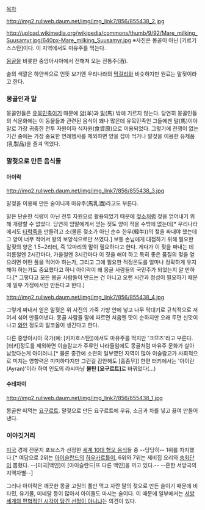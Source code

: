 [[목차]]

http://img2.ruliweb.daum.net/img/img_link7/856/855438_2.jpg

http://upload.wikimedia.org/wikipedia/commons/thumb/9/92/Mare_milking_Suusamyr.jpg/640px-Mare_milking_Suusamyr.jpg ※사진은 몽골이 아닌 [키르기스스탄]이다. 이 지역에서도 마유주를 먹는다.

[[몽골]]을 비롯한 중앙아시아에서 전해져 오는 전통주(酒).

술의 색깔은 하얀색으로 언뜻 보기엔 우리나라의 [[막걸리]]와 비슷하지만 원료는 말젖이라고 한다.

=== 몽골인과 말 ===
몽골인들은 [[유목민족]]이기 때문에 [[양]](羊)과 [[말]](馬) 밖에 기르지 않는다. 당연히 몽골인들의 식문화에는 이 동물들과 관련된 음식이 꽤나 많은데 유목민족인 그들에겐 말(馬)이야 말로 가장 귀중한 전투 자원이자 식자원(食資原)으로 이용되었다. 그렇기에 전쟁이 없는 기간 중에는 가장 중요한 연례행사를 제외하면 양을 잡아 먹거나 말젖을 이용한 유제품(乳製品)을 즐겨 먹었다.

=== 말젖으로 만든 음식들 ===
==== 아이락 ====
http://img2.ruliweb.daum.net/img/img_link7/856/855438_3.jpg

말젖을 이용해 만든 술이니까 마유주(馬乳酒)라고도 부른다.

말은 단순한 식량이 아닌 전투 자원으로 활용되었기 때문에 [[젖소]]처럼 젖을 얻어내기 위해 개량할 수 없었다. 당연히 암말에게서 얻는 젖도 양이 적을 수밖에 없는데[* 우리나라에서도 [[타락죽]]을 만들려고 소(물론 젖소가 아닌 순수 한우(韓牛))의 젖을 짜내야 했는데 그 양이 너무 적어서 왕의 보양식으로만 쓰였다.] 보통 손님에게 대접하기 위해 필요한 말젖의 양은 1.5~2리터, 즉 12마리의 말이 필요하다고 한다. 게다가 이 젖을 짜내는 데 여름철엔 2시간마다, 가을철엔 3시간마다 이 짓을 해야 하고 특히 좋은 품질의 젖을 얻으려면 어떤 풀을 먹어야 하는가, 그리고 그에 필요한 적정온도를 얼마나 정확하게 유지해야 하는가도 중요했다고 하니 아이락이 왜 몽골 사람들의 국민주가 되었는지 알 만하다.[* 그렇다고 모든 몽골 사람들이 만드는 건 아니고 오랜 시간과 정성이 필요하기 때문에 일부 가정에서만 만든다고 한다.]

http://img2.ruliweb.daum.net/img/img_link7/856/855438_4.jpg

그렇게 짜내서 얻은 말젖은 위 사진의 가죽 가방 안에 넣고 나무 막대기로 규칙적으로 저어서 섞어 만들어낸다. 몽골 사람들 말에 따르면 처음엔 맛이 순하지만 오래 두면 신맛이 나고 [[와인]] 정도의 알코올이 생긴다고 한다.

다른 중앙아시아 국가(예: [카자흐스탄])에서도 마유주를 먹지만 '크므즈'라고 부른다. [터키]정도를 제외하면 이슬람교가 주류인 나라들임에도 몽골처럼 마유주 문화가 살아남았다는게 아이러니.[* 물론 중간에 소련의 일부였던 지역이 많아 이슬람교가 사회적으로 미치는 영향력은 미미하다지만 그런걸 감안해도 [흠좀무]] 한편 터키에서는 '아이란(Ayran)'이라 하여 인도의 라씨마냥 '''물탄 [요구르트]'''로 바뀌었다(...)
==== 수테차이 ====
http://img2.ruliweb.daum.net/img/img_link7/856/855438_1.jpg

몽골판 떠먹는 [[요구르트]]. 말젖으로 만든 요구르트에 우유, 소금과 차를 넣고 끓여 만들어낸다.
=== 이야깃거리 ===
[[미국]] 경제 전문지 포브스가 선정한 [http://www.vop.co.kr/A00000458286.html 세계 10대 혐오 음식]들 중 --당당히-- 1위를 차지했다.[* 여담으로 2위는 [[아이슬란드]]의 [[하우카르틀]]이, 6위와 7위는 제비집 요리와 [[송화단]]이 뽑혔다. --[미국|백인]이 [아이슬란드|또 다른 백인]을 까고 있다.-- --흔한 서방국의 지역차별--]

그러나 아이락은 깨끗한 몽골 고원의 풀만 먹고 자란 말의 젖으로 만든 술이기 때문에 비타민, 유기물, 미네랄 등이 많아서 아이들도 마시는 술이다. 이 때문에 일부에서는 [http://www.healthmedi.net/news/articleView.html?idxno=26192 서방세계의 편협적인 시각이 담긴 선정이 아니냐]는 의견이 있다.
